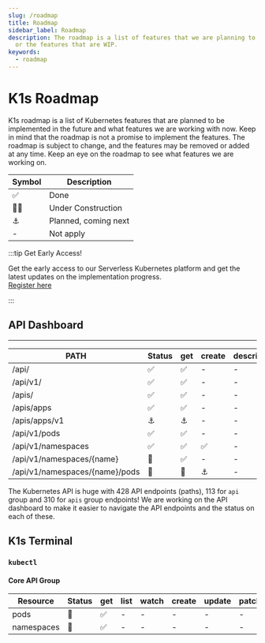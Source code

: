 ```yaml
---
slug: /roadmap
title: Roadmap
sidebar_label: Roadmap
description: The roadmap is a list of features that we are planning to implement in the future
  or the features that are WIP.
keywords:
  - roadmap
---
```


# K1s Roadmap

K1s roadmap is a list of Kubernetes features that are planned to be implemented in the future and what features we are working with now.
Keep in mind that the roadmap is not a promise to implement the features. The roadmap is subject to change, and the features may be removed or added at any time. Keep an eye on the roadmap to see what features we are working on.


|Symbol|Description|
|---|---|
|✅|Done|
|👷🏽‍|Under Construction|
|⚓|Planned, coming next|
|-|Not apply|

:::tip Get Early Access!

Get the early access to our Serverless Kubernetes platform and get the latest updates on the implementation progress.  
<a href="https://go.rebelion.la/k1s-access">Register here</a>

:::

## API Dashboard
---

|PATH|Status|get|create|describe|patch|delete|put|
|---|---|---|---|---|---|---|-|
|/api/|✅|✅|-|-|-|-|-|
|/api/v1/|✅|✅|-|-|-|-|-|
|/apis/|✅|✅|-|-|-|-|-|
|/apis/apps|✅|✅|-|-|-|-|-|
|/apis/apps/v1|⚓|⚓|-|-|-|-|-|
|/api/v1/pods|✅|✅|-|-|-|-|-|
|/api/v1/namespaces|✅|✅|✅|-|-|-|-|
|/api/v1/namespaces/\{name\}|👷|✅|-|-|⚓|⚓|⚓|
|/api/v1/namespaces/\{name\}/pods|👷|👷|⚓|-|-|⚓|-|

The Kubernetes API is huge with 428 API endpoints (paths), 113 for `api` group and 310 for `apis` group endpoints! We are working on the API dashboard to make it easier to navigate the API endpoints and the status on each of these.

## K1s Terminal

### `kubectl`

<!-- Create the table based on Kubernetes RBAC rules:
// https://kubernetes.io/docs/reference/access-authn-authz/rbac/

apiGroups: "" | "apps" | "batch" | "extensions" | "networking.k8s.io" | "storage.k8s.io" | "rbac.authorization.k8s.io" | "policy" | "autoscaling" | "coordination.k8s.io" | "scheduling.k8s.io" | "settings.k8s.io" | "authentication.k8s.io" | "authorization.k8s.io" | "apiextensions.k8s.io" | "apiregistration.k8s.io" | "apps.openshift.io" | "build.openshift.io" | "image.openshift.io" | "network.openshift.io" | "oauth.openshift.io" | "project.openshift.io" | "quota.openshift.io" | "route.openshift.io" | "security.openshift.io" | "template.openshift.io" | "user.openshift.io" | "authorization.openshift.io" | "build.pipelines.openshift.io" | "console.openshift.io" | "operator.openshift.io" | "operator.openshift

API Group: Core | Apps | Batch | Extensions | Networking | Storage | RBAC | Policy | Autoscaling | Coordination | Scheduling | Settings | Authentication | Authorization | API Extensions | API Registration | Apps OpenShift | Build OpenShift | Image OpenShift | Network OpenShift | OAuth OpenShift | Project OpenShift | Quota OpenShift | Route OpenShift | Security OpenShift | Template OpenShift | User OpenShift | Authorization OpenShift | Build Pipelines OpenShift | Console OpenShift | Operator OpenShift | Operator OpenShift -->

#### Core API Group

|Resource|Status|get|list|watch|create|update|patch|delete|deletecollection|
|---|---|---|---|---|---|---|---|---|---|
|pods|👷|✅|-|-|-|-|-|-|-|
|namespaces|👷|✅|-|-|-|-|-|-|-|



